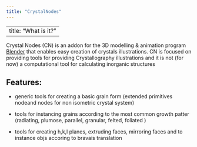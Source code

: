 ```yaml
---
title: "CrystalNodes"
---
```



---
title: "What is it?"
---

Crystal Nodes (CN) is an addon for the 3D modelling & animation program [Blender](https://blender.org) that enables easy creation of crystals illustrations.  CN is focused on providing tools for providing Crystallography illustrations and it is not (for now) a computational tool for calculating inorganic structures

## Features:

- generic tools for creating a basic grain form (extended primitives nodeand nodes for non isometric crystal system)

- tools for instancing grains according to the most common growth patter (radiating, plumose, parallel, granular, felted, foliated )

- tools for creating h,k,l planes, extruding faces, mirroring faces and to instance objs accoring to bravais translation
